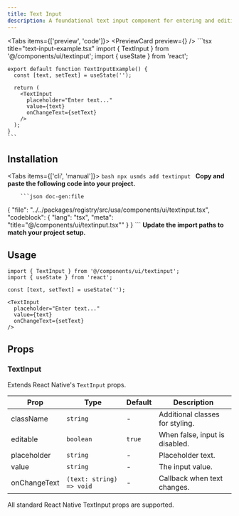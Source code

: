 ```yaml
---
title: Text Input
description: A foundational text input component for entering and editing text.
---
```



<Tabs items={['preview', 'code']}>
  <Tab value="preview">
    <PreviewCard preview={<TextInputPreview />} />
  </Tab>
  <Tab value="code">
    ```tsx title="text-input-example.tsx"
    import { TextInput } from '@/components/ui/textinput';
    import { useState } from 'react';

    export default function TextInputExample() {
      const [text, setText] = useState('');

      return (
        <TextInput
          placeholder="Enter text..."
          value={text}
          onChangeText={setText}
        />
      );
    }
    ```
  </Tab>
</Tabs>

## Installation

<Tabs items={['cli', 'manual']}>
  <Tab value="cli">
    ```bash
    npx usmds add textinput
    ```
  </Tab>
  <Tab value="manual">
    <Steps>
      <Step>
        **Copy and paste the following code into your project.**

        ```json doc-gen:file
{
  "file": "../../packages/registry/src/usa/components/ui/textinput.tsx",
  "codeblock": {
    "lang": "tsx",
    "meta": "title=\"@/components/ui/textinput.tsx\""
  }
}
        ```
      </Step>
      <Step>
        **Update the import paths to match your project setup.**
      </Step>
    </Steps>
  </Tab>
</Tabs>

## Usage

```tsx
import { TextInput } from '@/components/ui/textinput';
import { useState } from 'react';

const [text, setText] = useState('');

<TextInput
  placeholder="Enter text..."
  value={text}
  onChangeText={setText}
/>
```

## Props

### TextInput

Extends React Native's `TextInput` props.

| Prop | Type | Default | Description |
|------|------|---------|-------------|
| className | `string` | - | Additional classes for styling. |
| editable | `boolean` | `true` | When false, input is disabled. |
| placeholder | `string` | - | Placeholder text. |
| value | `string` | - | The input value. |
| onChangeText | `(text: string) => void` | - | Callback when text changes. |

All standard React Native TextInput props are supported.

